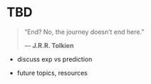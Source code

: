 # TBD

> "End? No, the journey doesn't end here."
>
> --- **J.R.R. Tolkien**

- discuss exp vs prediction

- future topics, resources